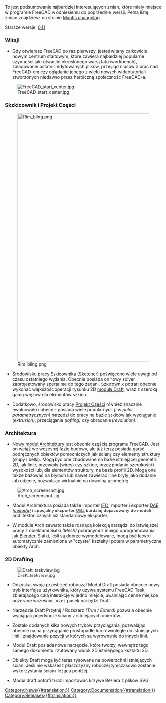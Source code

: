 To jest podsumowanie najbardziej interesujących zmian, które miały miejsce w programie FreeCAD w odniesieniu do poprzedniej wersji. Pełną listę zmian znajdziesz na stronie [http://www.freecadweb.org/tracker/changelog_page.php Mantis changelog].

Starsze wersje: [[Release_notes_0.11/pl|0.11]]

=== Witaj! ===

* Gdy otwierasz FreeCAD po raz pierwszy, jesteś witany całkowicie nowym centrum startowym, które zawiera najbardziej popularne czynności jak: otwarcie określonego warsztatu (workbench), załadowanie ostatnio edytowanych plików, przegląd niusów z prac nad FreeCAD-em czy oglądanie jenego z wielu nowych wideotutoriali stworzonych niedawno przez heroiczną społeczność FreeCAD-a.

[[Image:FreeCAD start center.jpg]]

=== Skzkicownik i Projekt Części ===

[[Image:Rim bling.png|800px]]

* Środowisku pracy [[Sketcher_Workbench/pl|Szkicownika (Sketcher)]] poświęcono wiele uwagi od czasu ostatniego wydania. Obecnie posiada on nowy solver zaprojektowany specjalnie do tego zadani. Szkicownik potrafi obecnie wykonać większość operacji rysunku 2D [[Draft Workbench|modułu Draft]], wraz z szeroką gamą więzów dla elementów szkicu.

* Dodatkowo, środowisko pracy [[PartDesign_Workbench/pl|Projekt Części]] również znacznie ewoluowało i obecnie posiada wiele popularnych ''(i w pełni parametrycznych)'' narzędzi do pracy na bazie szkiców jak wyciąganie ''(extrusion)'', przeciąganie ''(lofting)'' czy obracanie ''(revolution)''.

=== Architektura ===

* Nowy [[Arch_Workbench/pl|moduł Architektury]] jest obecnie częścią programu FreeCAD. Jest on wciąż we wczesnej fazie budowy, ale już teraz posiada garść podręcznych obiektów pomocniczych jak ściany czy elementy struktury (słupy i belki). Mogą być one zbudowane na bazie istniejącej geometrii 2D, jak linie, przewody (wires) czy szkice, przez podanie szerokości i wysokości lub, dla elementów struktury, na bazie profili 2D. Mogą one także bazować na bryłach lub nawet zawierać inne bryły jako dodanie lub odjęcie, pozwalając wirtualnie na dowolną geometrię.

[[Image:Arch_screenshot.jpg]]

* Moduł Architektura posiada także importer [http://en.wikipedia.org/wiki/Industry_Foundation_Classes IFC], importer i exporter [http://en.wikipedia.org/wiki/Collada DAE ''(collada)''] i specjalny eksporter [http://en.wikipedia.org/wiki/Wavefront_.obj_file OBJ] bardziej dopasowany do modeli architektonicznych niż standardowy eksporter.

* W module Arch zawarto także rosnącą kolekcję narzędzi do łatwiejszej pracy z obiektami Siatki ''(Mesh)'' pobranymi z innego oprogramowania jak  [http://www.blender.org Blender]. Siatki, jeśli są dobrze wymodelowane, mogą być łatwo i automatycznie zamienione w "czyste" kształty i potem w parametryczne obiekty Arch.

=== 2D Drafting ===

[[Image:Draft_taskview.jpg]]

* Odzyskaj swoją przestrzeń roboczą! Moduł Draft posiada obecnie nowy tryb interfejsu użytkownika, który używa systemu FreeCAD Task, zbierającego całą interakcję w jedno miejcie, uwalniając cenne miejsce pożerane wcześniej przez pasek narzędzi Draft.

* Narzędzie Draft Przytnij / Rozszerz ''(Trim / Extend)'' pozwala obecnie wyciągać pojedyncze ściany z istniejących obiektów.

* Zostało dodanych kilka nowych trybów przyciągania, pozwalając obecnie na na przyciąganie prostopadłe lub równoległe do istniejących linii i znajdowanie pozycji w których są wyrównanie do innych linii.

* Moduł Draft posiada nowe narzędzie, które tworzy, wewnątrz tego samego dokumentu, rzutowany widok 2D istniejącego kształtu 3D.

* Obiekty Draft mogą być teraz rysowane na powierzchni istniejących ścian. Jeśli nie wskażesz płaszczyzny roboczej tymczasowo zostanie wykorzystania ściana leżąca poniżej.

* Moduł draft potrafi teraz importować krzywe Béziera z plików SVG.


{{languages/pl | {{en|Release_notes_0.12}} {{es|Release_notes_0.12/es}} {{fr|Release_notes_0.12/fr}} {{it|Release_notes_0.12/it}} {{ru|Release_notes_0.12/ru}} }}


[[Category:News{{#translation:}}]]
[[Category:Documentation{{#translation:}}]]
[[Category:Releases{{#translation:}}]]